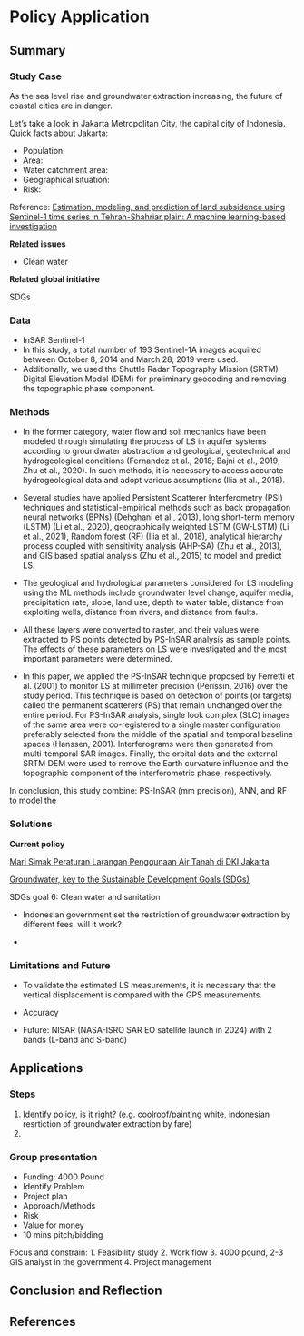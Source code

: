 # Policy Application

## Summary

### Study Case

As the sea level rise and groundwater extraction increasing, the future of coastal cities are in danger.

Let's take a look in Jakarta Metropolitan City, the capital city of Indonesia. Quick facts about Jakarta:

-   Population:
-   Area:
-   Water catchment area:
-   Geographical situation:
-   Risk:

Reference: [Estimation, modeling, and prediction of land subsidence using Sentinel-1 time series in Tehran-Shahriar plain: A machine learning-based investigation](https://www.sciencedirect.com/science/article/pii/S2352938521002275)

**Related issues**

-   Clean water

**Related global initiative**

SDGs

### Data

-   InSAR Sentinel-1
-   In this study, a total number of 193 Sentinel-1A images acquired between October 8, 2014 and March 28, 2019 were used.
-   Additionally, we used the Shuttle Radar Topography Mission (SRTM) Digital Elevation Model (DEM) for preliminary geocoding and removing the topographic phase component.

### Methods

-   In the former category, water flow and soil mechanics have been modeled through simulating the process of LS in aquifer systems according to groundwater abstraction and geological, geotechnical and hydrogeological conditions (Fernandez et al., 2018; Bajni et al., 2019; Zhu et al., 2020). In such methods, it is necessary to access accurate hydrogeological data and adopt various assumptions (Ilia et al., 2018).

-   Several studies have applied Persistent Scatterer Interferometry (PSI) techniques and statistical-empirical methods such as back propagation neural networks (BPNs) (Dehghani et al., 2013), long short-term memory (LSTM) (Li et al., 2020), geographically weighted LSTM (GW-LSTM) (Li et al., 2021), Random forest (RF) (Ilia et al., 2018), analytical hierarchy process coupled with sensitivity analysis (AHP-SA) (Zhu et al., 2013), and GIS based spatial analysis (Zhu et al., 2015) to model and predict LS.

-   The geological and hydrological parameters considered for LS modeling using the ML methods include groundwater level change, aquifer media, precipitation rate, slope, land use, depth to water table, distance from exploiting wells, distance from rivers, and distance from faults.

-   All these layers were converted to raster, and their values were extracted to PS points detected by PS-InSAR analysis as sample points. The effects of these parameters on LS were investigated and the most important parameters were determined.

-   In this paper, we applied the PS-InSAR technique proposed by Ferretti et al. (2001) to monitor LS at millimeter precision (Perissin, 2016) over the study period. This technique is based on detection of points (or targets) called the permanent scatterers (PS) that remain unchanged over the entire period. For PS-InSAR analysis, single look complex (SLC) images of the same area were co-registered to a single master configuration preferably selected from the middle of the spatial and temporal baseline spaces (Hanssen, 2001). Interferograms were then generated from multi-temporal SAR images. Finally, the orbital data and the external SRTM DEM were used to remove the Earth curvature influence and the topographic component of the interferometric phase, respectively.

In conclusion, this study combine: PS-InSAR (mm precision), ANN, and RF to model the

### Solutions

**Current policy**

[Mari Simak Peraturan Larangan Penggunaan Air Tanah di DKI Jakarta](https://kfmap.asia/blog/mari-simak-peraturan-larangan-penggunaan-air-tanah-di-dki-jakarta/2115)

[Groundwater, key to the Sustainable Development Goals (SDGs)](https://www.un-igrac.org/stories/groundwater-key-sustainable-development-goals-sdgs)

SDGs goal 6: Clean water and sanitation

-   Indonesian government set the restriction of groundwater extraction by different fees, will it work?

-   

### Limitations and Future

-   To validate the estimated LS measurements, it is necessary that the vertical displacement is compared with the GPS measurements.

-   Accuracy

-   Future: NISAR (NASA-ISRO SAR EO satellite launch in 2024) with 2 bands (L-band and S-band)

## Applications

### Steps

1.  Identify policy, is it right? (e.g. coolroof/painting white, indonesian resrtiction of groundwater extraction by fare)
2.  

### Group presentation

-   Funding: 4000 Pound
-   Identify Problem
-   Project plan
-   Approach/Methods
-   Risk
-   Value for money
-   10 mins pitch/bidding

Focus and constrain: 1. Feasibility study 2. Work flow 3. 4000 pound, 2-3 GIS analyst in the government 4. Project management

## Conclusion and Reflection

## References

::: {#refs}
:::
